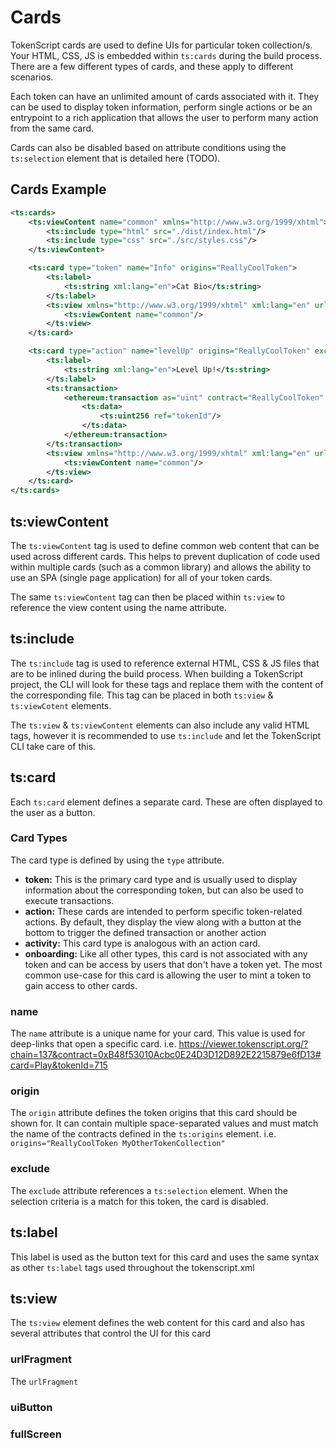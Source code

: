 # Cards

TokenScript cards are used to define UIs for particular token collection/s.
Your HTML, CSS, JS is embedded within `ts:cards` during the build process.
There are a few different types of cards, and these apply to different scenarios.

Each token can have an unlimited amount of cards associated with it. They can be used to display token information,
perform single actions or be an entrypoint to a rich application that allows the user to perform many action from the same card.

Cards can also be disabled based on attribute conditions using the `ts:selection` element that is detailed here (TODO).

## Cards Example

```xml
<ts:cards>
	<ts:viewContent name="common" xmlns="http://www.w3.org/1999/xhtml">
		<ts:include type="html" src="./dist/index.html"/>
		<ts:include type="css" src="./src/styles.css"/>
	</ts:viewContent>

	<ts:card type="token" name="Info" origins="ReallyCoolToken">
		<ts:label>
			<ts:string xml:lang="en">Cat Bio</ts:string>
		</ts:label>
		<ts:view xmlns="http://www.w3.org/1999/xhtml" xml:lang="en" urlFragment="info">
			<ts:viewContent name="common"/>
		</ts:view>
	</ts:card>

	<ts:card type="action" name="levelUp" origins="ReallyCoolToken" exclude="cantLevelUp">
		<ts:label>
			<ts:string xml:lang="en">Level Up!</ts:string>
		</ts:label>
		<ts:transaction>
			<ethereum:transaction as="uint" contract="ReallyCoolToken" function="levelUp">
				<ts:data>
					<ts:uint256 ref="tokenId"/>
				</ts:data>
			</ethereum:transaction>
		</ts:transaction>
		<ts:view xmlns="http://www.w3.org/1999/xhtml" xml:lang="en" urlFragment="levelUp">
			<ts:viewContent name="common"/>
		</ts:view>
	</ts:card>
</ts:cards>
```

## ts:viewContent

The `ts:viewContent` tag is used to define common web content that can be used across different cards.
This helps to prevent duplication of code used within multiple cards (such as a common library) and allows the ability to
use an SPA (single page application) for all of your token cards.

The same `ts:viewContent` tag can then be placed within `ts:view` to reference the view content using the name attribute.

## ts:include

The `ts:include` tag is used to reference external HTML, CSS & JS files that are to be inlined during the build process.
When building a TokenScript project, the CLI will look for these tags and replace them with the content of the corresponding file.
This tag can be placed in both `ts:view` & `ts:viewCotent` elements.

The `ts:view` & `ts:viewContent` elements can also include any valid HTML tags, however it is recommended to use `ts:include` and let the TokenScript CLI take care of this.

## ts:card

Each `ts:card` element defines a separate card. These are often displayed to the user as a button.

### Card Types

The card type is defined by using the `type` attribute.

- **token:** This is the primary card type and is usually used to display information about the corresponding token, but can also be used to execute transactions.
- **action:** These cards are intended to perform specific token-related actions.
	By default, they display the view along with a button at the bottom to trigger the defined transaction or another action
- **activity:** This card type is analogous with an action card.
- **onboarding:** Like all other types, this card is not associated with any token and can be access by users that don't have a token yet.
	The most common use-case for this card is allowing the user to mint a token to gain access to other cards.

### name

The `name` attribute is a unique name for your card. This value is used for deep-links that open a specific card.
i.e. https://viewer.tokenscript.org/?chain=137&contract=0xB48f53010Acbc0E24D3D12D892E2215879e6fD13#card=Play&tokenId=715

### origin

The `origin` attribute defines the token origins that this card should be shown for.
It can contain multiple space-separated values and must match the name of the contracts defined in the `ts:origins` element.
i.e. `origins="ReallyCoolToken MyOtherTokenCollection"`

### exclude

The `exclude` attribute references a `ts:selection` element. When the selection criteria is a match for this token, the card is disabled.

## ts:label

This label is used as the button text for this card and uses the same syntax as other `ts:label` tags used throughout the tokenscript.xml

## ts:view

The `ts:view` element defines the web content for this card and also has several attributes that control the UI for this card

### urlFragment

The `urlFragment`

### uiButton

### fullScreen



